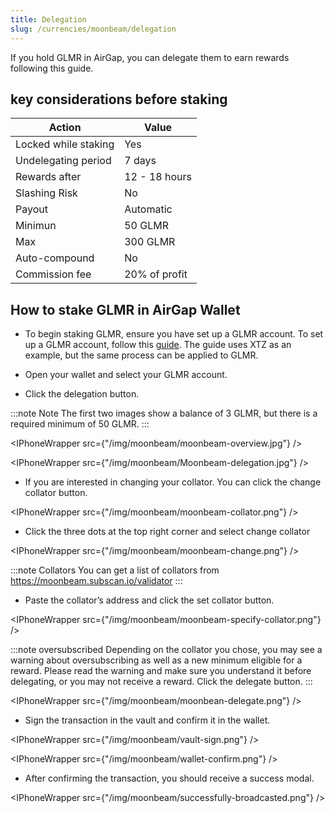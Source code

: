 ```yaml
---
title: Delegation
slug: /currencies/moonbeam/delegation
---
```



If you hold GLMR in AirGap, you can delegate them to earn rewards following this guide.

## key considerations before staking

| Action               | Value         |
| -------------------- | ------------- |
| Locked while staking | Yes           |
| Undelegating period  | 7 days        |
| Rewards after        | 12 - 18 hours |
| Slashing Risk        | No            |
| Payout               | Automatic     |
| Minimun              | 50 GLMR       |
| Max                  | 300 GLMR      |
| Auto-compound        | No            |
| Commission fee       | 20% of profit |

## How to stake GLMR in AirGap Wallet

- To begin staking GLMR, ensure you have set up a GLMR account. To set up a GLMR account, follow this [guide](https://support.airgap.it/guides/step-by-step-guide). The guide uses XTZ as an example, but the same process can be applied to GLMR.

- Open your wallet and select your GLMR account.
- Click the delegation button.

:::note Note
The first two images show a balance of 3 GLMR, but there is a required minimum of 50 GLMR.
:::

<IPhoneWrapper src={"/img/moonbeam/moonbeam-overview.jpg"} />

<IPhoneWrapper src={"/img/moonbeam/Moonbeam-delegation.jpg"} />

- If you are interested in changing your collator. You can click the change collator button.

<IPhoneWrapper src={"/img/moonbeam/moonbeam-collator.png"} />

- Click the three dots at the top right corner and select change collator

<IPhoneWrapper src={"/img/moonbeam/moonbeam-change.png"} />

:::note Collators
You can get a list of collators from https://moonbeam.subscan.io/validator
:::

- Paste the collator’s address and click the set collator button.

<IPhoneWrapper src={"/img/moonbeam/moonbeam-specify-collator.png"} />

:::note oversubscribed
Depending on the collator you chose, you may see a warning about oversubscribing as well as a new minimum eligible for a reward. Please read the warning and make sure you understand it before delegating, or you may not receive a reward.
Click the delegate button.
:::

<IPhoneWrapper src={"/img/moonbeam/moonbean-delegate.png"} />

- Sign the transaction in the vault and confirm it in the wallet.

<IPhoneWrapper src={"/img/moonbeam/vault-sign.png"} />

<IPhoneWrapper src={"/img/moonbeam/wallet-confirm.png"} />

- After confirming the transaction, you should receive a success modal.

<IPhoneWrapper src={"/img/moonbeam/successfully-broadcasted.png"} />
